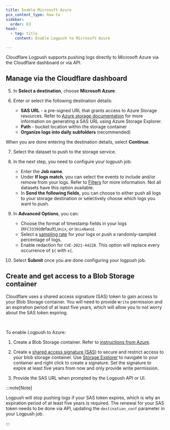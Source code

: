 ```yaml
---
title: Enable Microsoft Azure
pcx_content_type: how-to
sidebar:
  order: 63
head:
  - tag: title
    content: Enable Logpush to Microsoft Azure

---
```



Cloudflare Logpush supports pushing logs directly to Microsoft Azure via the Cloudflare dashboard or via API.

## Manage via the Cloudflare dashboard

<Render file="enable-logpush-job" />

5. In **Select a destination**, choose **Microsoft Azure**.

6. Enter or select the following destination details:
   * **SAS URL** - a pre-signed URL that grants access to Azure Storage resources. Refer to [Azure storage documentation](https://learn.microsoft.com/en-us/azure/storage/storage-explorer/vs-azure-tools-storage-manage-with-storage-explorer?tabs=macos#shared-access-signature-sas-url) for more information on generating a SAS URL using Azure Storage Explorer.
   * **Path** - bucket location within the storage container
   * **Organize logs into daily subfolders** (recommended)

When you are done entering the destination details, select **Continue**.

7. Select the dataset to push to the storage service.

8. In the next step, you need to configure your logpush job:
   * Enter the **Job name**.
   * Under **If logs match**, you can select the events to include and/or remove from your logs. Refer to [Filters](/logs/reference/filters/) for more information. Not all datasets have this option available.
   * In **Send the following fields**, you can choose to either push all logs to your storage destination or selectively choose which logs you want to push.

9. In **Advanced Options**, you can:
    * Choose the format of timestamp fields in your logs (`RFC3339`(default),`Unix`, or `UnixNano`).
    * Select a [sampling rate](/logs/get-started/api-configuration/#sampling-rate) for your logs or push a randomly-sampled percentage of logs.
    * Enable redaction for `CVE-2021-44228`. This option will replace every occurrence of `${` with `x{`.

10. Select **Submit** once you are done configuring your logpush job.

## Create and get access to a Blob Storage container

Cloudflare uses a shared access signature (SAS) token to gain access to your Blob Storage container. You will need to provide `Write` permission and an expiration period of at least five years, which will allow you to not worry about the SAS token expiring.

<Render file="enable-read-permissions" /> <br/>

To enable Logpush to Azure:

1. Create a Blob Storage container. Refer to [instructions from Azure](https://docs.microsoft.com/en-us/azure/storage/blobs/storage-quickstart-blobs-portal).

2. Create a [shared access signature (SAS)](https://learn.microsoft.com/en-us/azure/storage/common/storage-sas-overview) to secure and restrict access to your blob storage container. Use [Storage Explorer](https://learn.microsoft.com/en-us/azure/storage/storage-explorer/vs-azure-tools-storage-manage-with-storage-explorer) to navigate to your container and right click to create a signature. Set the signature to expire at least five years from now and only provide write permission.

3. Provide the SAS URL when prompted by the Logpush API or UI.

:::note[Note]


Logpush will stop pushing logs if your SAS token expires, which is why an expiration period of at least five years is required. The renewal for your SAS token needs to be done via API, updating the `destination_conf` parameter in your Logpush job.


:::

